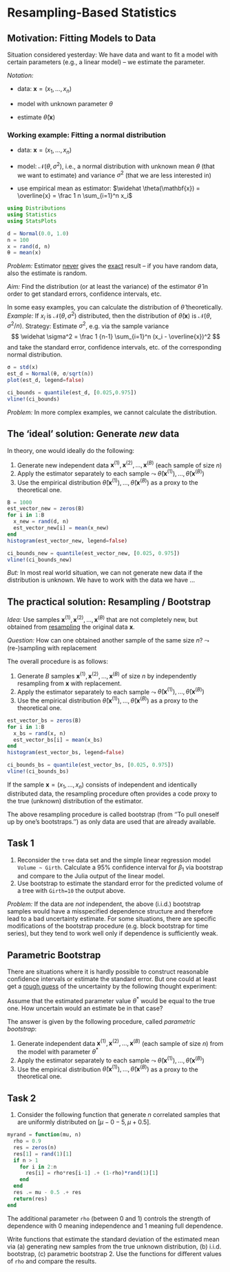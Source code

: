 # Resampling-Based Statistics

## Motivation: Fitting Models to Data

Situation considered yesterday: We have data and want to fit a model with certain parameters (e.g., a linear model) -- we estimate the parameter.

*Notation:*

-   data: $\mathbf{x} = (x_1, \ldots, x_n)$

-   model with unknown parameter $\theta$

-   estimate $\widehat \theta(\mathbf{x})$

### Working example: Fitting a normal distribution

-   data: $\mathbf{x} = (x_1, \ldots, x_n)$

-   model: $\mathcal{N}(\theta, \sigma^2)$, i.e., a normal distribution with unknown mean $\theta$ (that we want to estimate) and variance $\sigma^2$ (that we are less interested in)

-   use empirical mean as estimator: $\widehat \theta(\mathbf{x}) = \overline{x} = \frac 1 n \sum_{i=1}^n x_i$

```julia

using Distributions
using Statistics
using StatsPlots

d = Normal(0.0, 1.0)
n = 100
x = rand(d, n)
θ = mean(x)

```

*Problem:* Estimator [never]{.underline} gives the [exact]{.underline} result -- if you have random data, also the estimate is random.

*Aim:* Find the distribution (or at least the variance) of the estimator $\widehat \theta$ in order to get standard errors, confidence intervals, etc.

In some easy examples, you can calculate the distribution of $\widehat \theta$ theoretically. *Example:* If $x_i$ is $\mathcal{N}(\theta,\sigma^2)$ distributed, then the distribution of $\widehat \theta(\mathbf{x})$ is $\mathcal{N}(\theta, \sigma^2/n)$. Strategy: Estimate $\sigma^2$, e.g. via the sample variance $$ \widehat \sigma^2 = \frac 1 {n-1} \sum_{i=1}^n (x_i - \overline{x})^2 $$ and take the standard error, confidence intervals, etc. of the corresponding normal distribution.

```julia

σ = std(x)
est_d = Normal(θ, σ/sqrt(n))
plot(est_d, legend=false)

ci_bounds = quantile(est_d, [0.025,0.975])
vline!(ci_bounds)
```

*Problem:* In more complex examples, we cannot calculate the distribution.

## The 'ideal' solution: Generate *new* data

In theory, one would ideally do the following:

1.  Generate new independent data $\mathbf{x}^{(1)}, \mathbf{x}^{(2)}, \ldots, \mathbf{x}^{(B)}$ (each sample of size $n$)
2.  Apply the estimator separately to each sample $\leadsto$ $\widehat \theta(\mathbf{x}^{(1)}), \ldots, \widehat \theta(\mathbf{x}^{(B)})$
3.  Use the empirical distribution $\widehat \theta(\mathbf{x}^{(1)}), \ldots, \widehat \theta(\mathbf{x}^{(B)})$ as a proxy to the theoretical one.

```julia
B = 1000
est_vector_new = zeros(B)
for i in 1:B
  x_new = rand(d, n)
  est_vector_new[i] = mean(x_new)
end    
histogram(est_vector_new, legend=false)

ci_bounds_new = quantile(est_vector_new, [0.025, 0.975])
vline!(ci_bounds_new)
```

::: callout-attention
*But:* In most real world situation, we can not generate new data if the distribution is unknown. We have to work with the data we have ...
:::

## The practical solution: Resampling / Bootstrap

*Idea:* Use samples $\mathbf{x}^{(1)}, \mathbf{x}^{(2)}, \ldots, \mathbf{x}^{(B)}$ that are not completely new, but obtained from [resampling]{.underline} the original data $\mathbf{x}$.

*Question:* How can one obtained another sample of the same size $n$? $\leadsto$ (re-)sampling with replacement

The overall procedure is as follows:

1.  Generate $B$ samples $\mathbf{x}^{(1)}, \mathbf{x}^{(2)}, \ldots, \mathbf{x}^{(B)}$ of size $n$ by independently resampling from $\mathbf{x}$ with replacement.
2.  Apply the estimator separately to each sample $\leadsto$ $\widehat \theta(\mathbf{x}^{(1)}), \ldots, \widehat \theta(\mathbf{x}^{(B)})$
3.  Use the empirical distribution $\widehat \theta(\mathbf{x}^{(1)}), \ldots, \widehat \theta(\mathbf{x}^{(B)})$ as a proxy to the theoretical one.

```julia

est_vector_bs = zeros(B)
for i in 1:B
  x_bs = rand(x, n)
  est_vector_bs[i] = mean(x_bs)
end
histogram(est_vector_bs, legend=false)

ci_bounds_bs = quantile(est_vector_bs, [0.025, 0.975])
vline!(ci_bounds_bs) 

```

If the sample $\mathbf{x} = (x_1,\ldots,x_n)$ consists of independent and identically distributed data, the resampling procedure often provides a code proxy to the true (unknown) distribution of the estimator.

::: callout-note
The above resampling procedure is called bootstrap (from ''To pull oneself up by one's bootstraps.'') as only data are used that are already available.
:::

::: {.callout-caution collapse="false"}
## Task 1

1.  Reconsider the `tree` data set and the simple linear regression model `Volume ~ Girth`. Calculate a 95% confidence interval for $\beta_1$ via bootstrap and compare to the Julia output of the linear model.
2.  Use bootstrap to estimate the standard error for the predicted volume of a tree with `Girth=10` the output above.
:::

*Problem:* If the data are *not* independent, the above (i.i.d.) bootstrap samples would have a misspecified dependence structure and therefore lead to a bad uncertainty estimate. For some situations, there are specific modifications of the bootstrap procedure (e.g. block bootstrap for time series), but they tend to work well only if dependence is sufficiently weak.

## Parametric Bootstrap

There are situations where it is hardly possible to construct reasonable confidence intervals or estimate the standard error. But one could at least get a [rough guess]{.underline} of the uncertainty by the following thought experiment:

Assume that the estimated parameter value $\theta^*$ would be equal to the true one. How uncertain would an estimate be in that case?

The answer is given by the following procedure, called *parametric bootstrap*:

1.  Generate independent data $\mathbf{x}^{(1)}, \mathbf{x}^{(2)}, \ldots, \mathbf{x}^{(B)}$ (each sample of size $n$) from the model with parameter $\theta^*$
2.  Apply the estimator separately to each sample $\leadsto$ $\widehat \theta(\mathbf{x}^{(1)}), \ldots, \widehat \theta(\mathbf{x}^{(B)})$
3.  Use the empirical distribution $\widehat \theta(\mathbf{x}^{(1)}), \ldots, \widehat \theta(\mathbf{x}^{(B)})$ as a proxy to the theoretical one.

::: {.callout-caution collapse="false"}
## Task 2

1.  Consider the following function that generate $n$ correlated samples that are uniformly distributed on $[\mu-0-5,\mu+0.5]$.

```julia
myrand = function(mu, n) 
  rho = 0.9
  res = zeros(n)
  res[1] = rand(1)[1]
  if n > 1
    for i in 2:n
      res[i] = rho*res[i-1] .+ (1-rho)*rand(1)[1]
    end
  end
  res .= mu - 0.5 .+ res
  return(res)
end 
```

The additional parameter `rho` (between 0 and 1) controls the strength of dependence with 0 meaning independence and 1 meaning full dependence.

Write functions that estimate the standard deviation of the estimated mean via (a) generating new samples from the true unknown distribution, (b) i.i.d. bootstrap, (c) parametric bootstrap 2. Use the functions for different values of `rho` and compare the results.
:::
